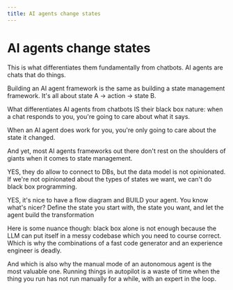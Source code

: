 ```yaml
---
title: AI agents change states
---
```


# AI agents change states

This is what differentiates them fundamentally from chatbots. AI agents are chats that do things.

Building an AI agent framework is the same as building a state management framework. It's all about state A -> action -> state B.

What differentiates AI agents from chatbots IS their black box nature: when a chat responds to you, you're going to care about what it says.

When an AI agent does work for you, you're only going to care about the state it changed.

And yet, most AI agents frameworks out there don't rest on the shoulders of giants when it comes to state management.

YES, they do allow to connect to DBs, but the data model is not opinionated. If we're not opinionated about the types of states we want, we can't do black box programming.

YES, it's nice to have a flow diagram and BUILD your agent. You know what's nicer? Define the state you start with, the state you want, and let the agent build the transformation

Here is some nuance though: black box alone is not enough because the LLM can put itself in a messy codebase which you need to course correct. Which is why the combinations of a fast code generator and an experience engineer is deadly.

And which is also why the manual mode of an autonomous agent is the most valuable one. Running things in autopilot is a waste of time when the thing you run has not run manually for a while, with an expert in the loop.
